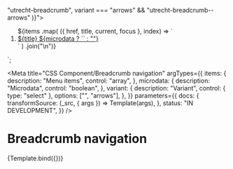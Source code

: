 <!--
@license EUPL-1.2
Copyright (c) 2021 Robbert Broersma
-->

  "utrecht-breadcrumb",
  variant === "arrows" && "utrecht-breadcrumb--arrows"
)}">
  <ol class="utrecht-breadcrumb__list"${
    microdata ? ' itemscope itemtype="https://schema.org/BreadcrumbList"' : ""
  }>${items
  .map(
    ({ href, title, current, focus }, index) => `
    <li class="utrecht-breadcrumb__item"${
      microdata ? ' itemscope itemtype="https://schema.org/ListItem" itemprop="itemListElement"' : ""
    }>
      <a class="${clsx(
        "utrecht-breadcrumb__link",
        focus && "utrecht-breadcrumb__link--focus",
        "utrecht-link",
        current && "utrecht-link--current",
        focus && "utrecht-link--focus"
      )}" href="${href}"${current ? ' aria-current="location"' : ""}${microdata ? ' itemprop="item"' : ""}>
      <span class="utrecht-breadcrumb__text"${microdata ? ' itemprop="name"' : ""}>${title}</span>
      ${microdata ? `<meta itemprop="position" content="${index + 1}" />` : ""}
    </a>
      </li>`
  )
  .join("\n")}
  </ol>
</nav>`;

<Meta
  title="CSS Component/Breadcrumb navigation"
  argTypes={{
    items: {
      description: "Menu items",
      control: "array",
    },
    microdata: {
      description: "Microdata",
      control: "boolean",
    },
    variant: {
      description: "Variant",
      control: { type: "select" },
      options: ["", "arrows"],
    },
  }}
  parameters={{
    docs: {
      transformSource: (_src, { args }) => Template(args),
    },
    status: "IN DEVELOPMENT",
  }}
/>

# Breadcrumb navigation

<Canvas>
  <Story
    name="Breadcrumb navigation"
    args={{
      items: [
        { href: "https://example.com/", title: "Home", focus: true },
        { href: "https://example.com/a/", title: "Wonen en leven" },
        { href: "https://example.com/a/b/", title: "Afval" },
        { href: "https://example.com/a/b/c/", title: "Kliko's", current: true },
      ],
      microdata: true,
      variant: "arrows",
    }}
  >
    {Template.bind({})}
  </Story>
</Canvas>

<ArgsTable story="Breadcrumb navigation" />
